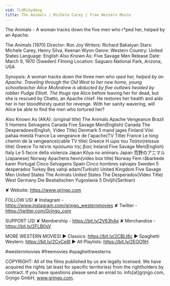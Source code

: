 ```yaml
---
vid: 7LdRiXy4mvg
title: The Animals | Michele Carey | Free Western Movie
---
```


The Animals - A woman tracks down the five men who r*ped her, helped by an Apache.

The Animals (1970)
Director: Ron Joy
Writers: Richard Bakalyan
Stars: Michele Carey, Henry Silva, Keenan Wynn
Genre: Western
Country: United States
Language: English
Also Known As: Five Savage Men
Release Date: March 9, 1970 (Sweden)
Filming Location: Saguaro National Park, Arizona, USA

Synopsis:
A woman tracks down the three men who r*ped her, helped by an Apache. Traveling through the Old West to her new home, young schoolteacher Alice McAndrew is abducted by five outlaws headed by robber Pudge Elliott. The thugs r*pe Alice before leaving her for dead, but she is rescued by Chatto, an Apache chief. He restores her health and aids her in her bloodthirsty quest for revenge. With her sanity wavering, will Alice be able to find the men who tortured her?

Also Known As (AKA):
(original title)
The Animals Apache Vengeance
Brazil 5 Homens Selvagens
Canada Five Savage Men(English)
Canada The Desperadoes(English, Video Title)
Denmark 5 mand jages
Finland Viisi pahaa miestä
France La vengeance de l'apache(TV Title)
France Le long chemin de la vengeance(cable TV title)
Greece Η ώρα του Τσάτο(reissue title)
Greece Τα πέντε πρόσωπα της βίας
Ireland Five Savage Men(English)
Italy Le 5 facce della violenza
Japan Kôya no animaru
Japan 荒野のアニマル(Japanese)
Norway Apachens hevn(video box title)
Norway Fem råbarkede karer
Portugal Cinco Selvagens
Spain Cinco hombres salvajes
Sweden 5 desperados
Turkey Beş vahşi adam(Turkish)
United Kingdom Five Savage Men
United States The Animals
United States The Desperados(Video Title)
West Germany Die Bestialischen
Yugoslavia 5 Divljih(Serbian)

✘ Website: https://www.grjngo.com

FOLLOW US!
✘ Instagram - https://www.instagram.com/grjngo_westernmovies
✘ Twitter - https://twitter.com/Grjngo_com

SUPPORT US!
✘ Membership - https://bit.ly/2V63h4q
✘ Merchandise - https://bit.ly/2FLB0sV

MORE WESTERN MOVIES! 
► Classics: https://bit.ly/2CBLt8c 
► Spaghetti Western: https://bit.ly/2CyCe8I 
► All Playlists: https://bit.ly/2EOOfIH 

#westernmovies #freemovies #spaghettiwesterns

COPYRIGHT: All of the films published by us are legally licensed. We have acquired the rights (at least for specific territories) from the rightholders by contract. If you have questions please send an email to: info[at]grjngo.com, Grjngo GmbH, www.grjngo.com.
